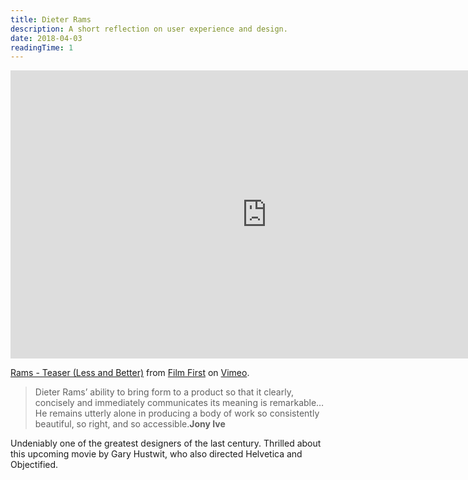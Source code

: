 ```yaml
---
title: Dieter Rams
description: A short reflection on user experience and design.
date: 2018-04-03
readingTime: 1
---
```


<iframe src="https://player.vimeo.com/video/250511026?byline=0&portrait=0" width="820" height="461" frameborder="0" webkitallowfullscreen mozallowfullscreen allowfullscreen></iframe>
<p><a href="https://vimeo.com/250511026">Rams - Teaser (Less and Better)</a> from <a href="https://vimeo.com/user7112450">Film First</a> on <a href="https://vimeo.com">Vimeo</a>.</p>

>Dieter Rams’ ability to bring form to a product so that it clearly, concisely and immediately communicates its meaning is remarkable… He remains utterly alone in producing a body of work so consistently beautiful, so right, and so accessible.**Jony Ive**

Undeniably one of the greatest designers of the last century. Thrilled about this upcoming movie by Gary Hustwit, who also directed Helvetica and Objectified.
